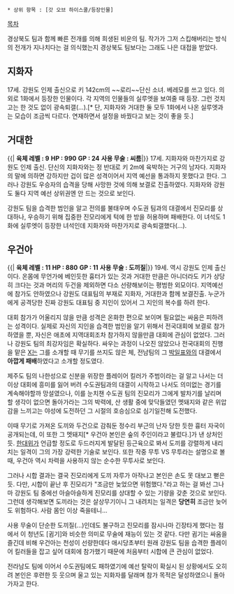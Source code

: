  * 상위 항목 : [갓 오브 하이스쿨/등장인물]

[[목차]]

경상북도 팀과 함께 빠른 전개를 의해 희생된 비운의 팀. 작가가 그저 스킵해버리는 방식의 전개가 지나치다는 걸 의식했는지 경상북도 팀보다는 그래도 나은 대접을 받았다.

== 지화자 ==
17세. 강원도 인제 출신으로 키 142cm의 ~~로리~~단신 소녀. 베레모를 쓰고 있다. 의외로 1화에서 등장한 인물이다. 각 지역의 인물들의 실루엣을 보여줄 때 등장. 그런 것치고는 한 것도 없이 광속퇴갤(...).[* 단, 지화자와 거대한 둘 모두 1화에서 나온 실루엣과는 모습이 조금씩 다르다. 연재하면서 설정을 바꿨다고 보는 것이 좋을 듯.]

== 거대한 ==
{{|
'''육체 레벨 : 9'''
'''HP : 990'''
'''GP : 24'''
'''사용 무술 : 씨름'''|}}
17세. 지화자와 마찬가지로 강원도 인제 출신. 
단신의 지화자와는 정 반대로 키 2m에 육박하는 거구의 남자다. 지화자의 말에 의하면 강하지만 겁이 많은 성격이어서 지역 예선을 통과하지 못했다고 한다. 그러나 강원도 우승자의 습격을 당해 사망한 것에 의해 보결로 진출하였다. 지화자와 강원도 둘다 지역 예선 상위권엔 안 드는 것으로 보인다.

강원도 팀을 습격한 범인을 알고 전의를 불태우며 수도권 팀과의 대결에서 진모리를 상대하나, 우승하기 위해 집중한 진모리에게 턱에 한 방을 허용하며 패배한다. 이 녀석도 1화에 실루엣이 등장한 녀석인데 지화자와 마찬가지로 광속퇴갤했다(...).

== 우건아 ==
{{|
'''육체 레벨 : 11'''
'''HP : 880'''
'''GP : 11'''
'''사용 무술 : 도끼질'''|}}
19세. 역시 강원도 인제 출신이다. 온몸에 무언가에 베인듯한 흉터가 있는 것과 거대한 만큼은 아니더라도 키가 상당히 크다는 것과 머리의 두건을 제외하면 다소 선량해보이는 평범한 외모이다. 지역예선에 참가도 안하였으나 강원도 대표팀의 부재로 지화자, 거대한과 함께 보결진출. 누군가에게 공격당한 진짜 강원도 대표팀 중 지인이 있어서 그 지인의 복수를 하려 한다.

대회 참가가 어울리지 않을 만큼 성격은 온화한 편으로 보이며 필요없는 싸움은 피하려는 성격이다. 실제로 자신의 지인을 습격한 범인을 알기 위해서 전국대회에 보결로 참가하였을 뿐, 자신은 애초에 지역대회조차 참가하지 않을만큼 대회에 관심이 없었다. 그러나 강원도 팀의 최강자임은 확실하다. 싸우는 과정이 나오진 않았으나 전국대회의 진행을 맡은 [[X]]는 그를 소개할 때 무기를 쓰지도 않은 체, 전남팀의 그 [[박일표]]와의 대결에서 '''아깝게 패배'''하였다고 소개할 정도였다.

제주도 팀의 나한성으로 신분을 위장한 플레이어 킬러가 주범이라는 걸 알고 나서는 더 이상 대회에 흥미를 잃어 버려 수도권팀과의 대결이 시작하고 나서도 의미없는 경기를 계속해야할까 망설였으나, 이를 눈치챈 수도권 팀의 진모리가 그에게 발차기를 날리며 할 생각이 없으면 돌아가라는 그의 박력에, 산 생활 중에 맞닥들였던 멧돼지와 같은 위압감을 느끼고는 야성에 도전하던 그 시절의 호승심으로 심기일전해 도전했다.

이때 무기로 가져온 도끼와 두건으로 감춰둔 정수리 부근의 난자 당한 듯한 흉터 자국이 공개되는데, 이 또한 그 멧돼지[* 우건아 본인은 숲의 주인이라고 불렀다.]가 낸 상처인 듯. [[한대위]]가 언급할 정도로 두드러지게 발달된 등근육으로 봐서 도끼를 강렬하게 내리치는 일격이 그의 가장 강력한 기술로 보인다. 또한 작중 무투 VS 무투라는 설명으로 볼 때, 우건아 역시 차력을 사용하지 않는 순수한 무투사로 보인다. 

그러나 시합 결과는 결국 진모리에게 도끼 자루가 아작나고 본인은 손도 못 대보고 뻗은 듯. 다만, 시합이 끝난 후 진모리가 "조금만 늦었으면 위험했다."라고 하는 걸 봐선 그나마 강원도 팀 중에선 아슬아슬하게 진모리를 상대할 수 있는 기량을 갖춘 것으로 보인다. 그런데 생각해보면 도끼라는 것은 살상무기이니 그 내려치는 일격은 '''당연히''' 조금만 늦어도 위험하다. 사람 몸인 이상 죽을테니...

사용 무술이 단순한 도끼질(...)인데도 불구하고 진모리를 잠시나마 긴장타게 했다는 점에서 이 청년도 [귐기]와 비슷한 의미로 무술에 재능이 있는 것 같다. 다만 귐기는 싸움을 즐긴데 비해 우건아는 천성이 선량한데다 애시당초부터 원래 강원도 팀을 습격한 플레이어 킬러들을 잡고 싶어 대회에 참가했기 때문에 처음부터 시합에 큰 관심이 없었다.

전라남도 팀에 이어서 수도권팀에도 패하였기에 예선 탈락이 확실시 된 상황에서도 오히려 본인은 후련한 듯 웃으며 울고 있는 지화자를 달래며 참가 목적은 달성하였으니 돌아가자고 한다.

